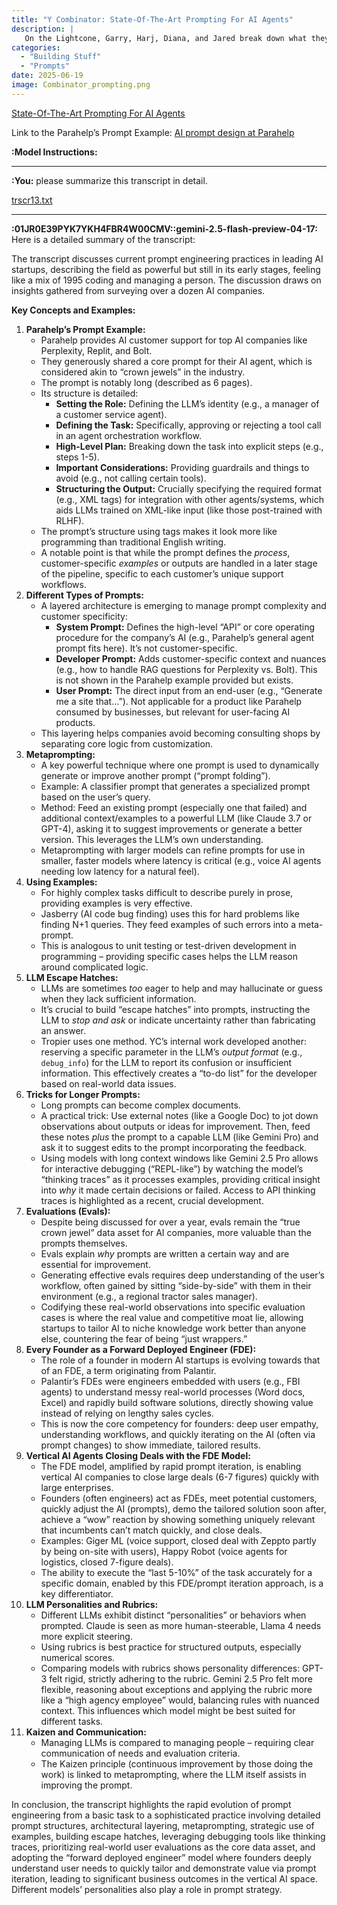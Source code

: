 ```yaml
---
title: "Y Combinator: State-Of-The-Art Prompting For AI Agents"
description: |
   On the Lightcone, Garry, Harj, Diana, and Jared break down what they've learned from working with hundreds of founders building with LLMs: why prompting still matters, where it breaks down, and how teams are making it more reliable in production. They share real examples of prompts that failed, how companies are testing for quality, and what the best teams are doing to make LLM outputs useful and predictable.
categories:
  - "Building Stuff"
  - "Prompts"
date: 2025-06-19 
image: Combinator_prompting.png
---
```



[State-Of-The-Art Prompting For AI Agents](https://www.youtube.com/watch?v=DL82mGde6wo)

Link to the Parahelp's Prompt Example: [AI prompt design at Parahelp](https://parahelp.com/blog/prompt-design)

**:Model Instructions:** 

  ---

  
**:You:** please summarize this transcript in detail.

[trscr13.txt](/Users/mortenlorenzen/Desktop/trscr13.txt)

---

**:01JR0E39PYK7YKH4FBR4W00CMV::gemini-2.5-flash-preview-04-17:** Here is a detailed summary of the transcript:

The transcript discusses current prompt engineering practices in leading AI startups, describing the field as powerful but still in its early stages, feeling like a mix of 1995 coding and managing a person. The discussion draws on insights gathered from surveying over a dozen AI companies.

**Key Concepts and Examples:**

1.  **Parahelp's Prompt Example:**
    *   Parahelp provides AI customer support for top AI companies like Perplexity, Replit, and Bolt.
    *   They generously shared a core prompt for their AI agent, which is considered akin to "crown jewels" in the industry.
    *   The prompt is notably long (described as 6 pages).
    *   Its structure is detailed:
        *   **Setting the Role:** Defining the LLM's identity (e.g., a manager of a customer service agent).
        *   **Defining the Task:** Specifically, approving or rejecting a tool call in an agent orchestration workflow.
        *   **High-Level Plan:** Breaking down the task into explicit steps (e.g., steps 1-5).
        *   **Important Considerations:** Providing guardrails and things to avoid (e.g., not calling certain tools).
        *   **Structuring the Output:** Crucially specifying the required format (e.g., XML tags) for integration with other agents/systems, which aids LLMs trained on XML-like input (like those post-trained with RLHF).
    *   The prompt's structure using tags makes it look more like programming than traditional English writing.
    *   A notable point is that while the prompt defines the *process*, customer-specific *examples* or outputs are handled in a later stage of the pipeline, specific to each customer's unique support workflows.

2.  **Different Types of Prompts:**
    *   A layered architecture is emerging to manage prompt complexity and customer specificity:
        *   **System Prompt:** Defines the high-level "API" or core operating procedure for the company's AI (e.g., Parahelp's general agent prompt fits here). It's not customer-specific.
        *   **Developer Prompt:** Adds customer-specific context and nuances (e.g., how to handle RAG questions for Perplexity vs. Bolt). This is not shown in the Parahelp example provided but exists.
        *   **User Prompt:** The direct input from an end-user (e.g., "Generate me a site that..."). Not applicable for a product like Parahelp consumed by businesses, but relevant for user-facing AI products.
    *   This layering helps companies avoid becoming consulting shops by separating core logic from customization.

3.  **Metaprompting:**
    *   A key powerful technique where one prompt is used to dynamically generate or improve another prompt ("prompt folding").
    *   Example: A classifier prompt that generates a specialized prompt based on the user's query.
    *   Method: Feed an existing prompt (especially one that failed) and additional context/examples to a powerful LLM (like Claude 3.7 or GPT-4), asking it to suggest improvements or generate a better version. This leverages the LLM's own understanding.
    *   Metaprompting with larger models can refine prompts for use in smaller, faster models where latency is critical (e.g., voice AI agents needing low latency for a natural feel).

4.  **Using Examples:**
    *   For highly complex tasks difficult to describe purely in prose, providing examples is very effective.
    *   Jasberry (AI code bug finding) uses this for hard problems like finding N+1 queries. They feed examples of such errors into a meta-prompt.
    *   This is analogous to unit testing or test-driven development in programming – providing specific cases helps the LLM reason around complicated logic.

5.  **LLM Escape Hatches:**
    *   LLMs are sometimes *too* eager to help and may hallucinate or guess when they lack sufficient information.
    *   It's crucial to build "escape hatches" into prompts, instructing the LLM to *stop and ask* or indicate uncertainty rather than fabricating an answer.
    *   Tropier uses one method. YC's internal work developed another: reserving a specific parameter in the LLM's *output format* (e.g., `debug_info`) for the LLM to report its confusion or insufficient information. This effectively creates a "to-do list" for the developer based on real-world data issues.

6.  **Tricks for Longer Prompts:**
    *   Long prompts can become complex documents.
    *   A practical trick: Use external notes (like a Google Doc) to jot down observations about outputs or ideas for improvement. Then, feed these notes *plus* the prompt to a capable LLM (like Gemini Pro) and ask it to suggest edits to the prompt incorporating the feedback.
    *   Using models with long context windows like Gemini 2.5 Pro allows for interactive debugging ("REPL-like") by watching the model's "thinking traces" as it processes examples, providing critical insight into *why* it made certain decisions or failed. Access to API thinking traces is highlighted as a recent, crucial development.

7.  **Evaluations (Evals):**
    *   Despite being discussed for over a year, evals remain the "true crown jewel" data asset for AI companies, more valuable than the prompts themselves.
    *   Evals explain *why* prompts are written a certain way and are essential for improvement.
    *   Generating effective evals requires deep understanding of the user's workflow, often gained by sitting "side-by-side" with them in their environment (e.g., a regional tractor sales manager).
    *   Codifying these real-world observations into specific evaluation cases is where the real value and competitive moat lie, allowing startups to tailor AI to niche knowledge work better than anyone else, countering the fear of being "just wrappers."

8.  **Every Founder as a Forward Deployed Engineer (FDE):**
    *   The role of a founder in modern AI startups is evolving towards that of an FDE, a term originating from Palantir.
    *   Palantir's FDEs were engineers embedded with users (e.g., FBI agents) to understand messy real-world processes (Word docs, Excel) and rapidly build software solutions, directly showing value instead of relying on lengthy sales cycles.
    *   This is now the core competency for founders: deep user empathy, understanding workflows, and quickly iterating on the AI (often via prompt changes) to show immediate, tailored results.

9.  **Vertical AI Agents Closing Deals with the FDE Model:**
    *   The FDE model, amplified by rapid prompt iteration, is enabling vertical AI companies to close large deals (6-7 figures) quickly with large enterprises.
    *   Founders (often engineers) act as FDEs, meet potential customers, quickly adjust the AI (prompts), demo the tailored solution soon after, achieve a "wow" reaction by showing something uniquely relevant that incumbents can't match quickly, and close deals.
    *   Examples: Giger ML (voice support, closed deal with Zeppto partly by being on-site with users), Happy Robot (voice agents for logistics, closed 7-figure deals).
    *   The ability to execute the "last 5-10%" of the task accurately for a specific domain, enabled by this FDE/prompt iteration approach, is a key differentiator.

10. **LLM Personalities and Rubrics:**
    *   Different LLMs exhibit distinct "personalities" or behaviors when prompted. Claude is seen as more human-steerable, Llama 4 needs more explicit steering.
    *   Using rubrics is best practice for structured outputs, especially numerical scores.
    *   Comparing models with rubrics shows personality differences: GPT-3 felt rigid, strictly adhering to the rubric. Gemini 2.5 Pro felt more flexible, reasoning about exceptions and applying the rubric more like a "high agency employee" would, balancing rules with nuanced context. This influences which model might be best suited for different tasks.

11. **Kaizen and Communication:**
    *   Managing LLMs is compared to managing people – requiring clear communication of needs and evaluation criteria.
    *   The Kaizen principle (continuous improvement by those doing the work) is linked to metaprompting, where the LLM itself assists in improving the prompt.

In conclusion, the transcript highlights the rapid evolution of prompt engineering from a basic task to a sophisticated practice involving detailed prompt structures, architectural layering, metaprompting, strategic use of examples, building escape hatches, leveraging debugging tools like thinking traces, prioritizing real-world user evaluations as the core data asset, and adopting the "forward deployed engineer" model where founders deeply understand user needs to quickly tailor and demonstrate value via prompt iteration, leading to significant business outcomes in the vertical AI space. Different models' personalities also play a role in prompt strategy.

